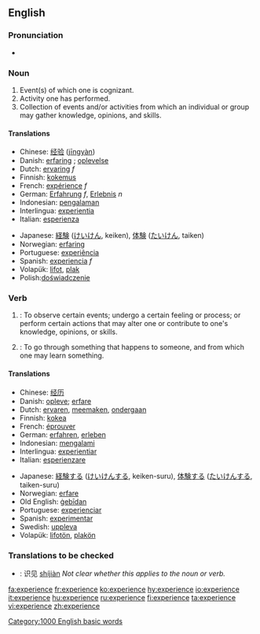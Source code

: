 {{see|expérience}}
==English==

===Pronunciation===
*{{audio|en-us-experience.ogg|Audio (US)}}

===Noun===
{{en-noun}}

# Event(s) of which one is cognizant.
# Activity one has performed. 
# Collection of events and/or activities from which an individual or group may gather knowledge, opinions, and skills.

====Translations====
{{top}}
*Chinese: [[经验]] ([[jingyan|jīngyàn]])
*Danish: [[erfaring]] ; [[oplevelse]]
*Dutch: [[ervaring]] ''f''
*Finnish: [[kokemus]]
*French: [[expérience]] ''f''
*German: [[Erfahrung]] ''f'', [[Erlebnis]] ''n''
*Indonesian: [[alam|pengalaman]] 
*Interlingua: [[experientia]] 
*Italian: [[esperienza]] 
{{mid}}
*Japanese: [[経験]] ([[けいけん]], keiken), [[体験]] ([[たいけん]], taiken) 
*Norwegian: [[erfaring]]
*Portuguese: [[experiência]] 
*Spanish: [[experiencia]] ''f''
*Volapük: [[lifot]], [[plak]]
*Polish:[[doświadczenie]]
{{bottom}}

===Verb===
{{en-verb|experienc|ing}}

# {{transitive}}: To observe certain events; undergo a certain feeling or process; or perform certain actions that may alter one or contribute  to one's knowledge, opinions, or skills.
# {{intransitive}}: To go through something that happens to someone, and from which one may learn something.

====Translations====
{{top}}
*Chinese: [[经历]]
*Danish: [[opleve]]; [[erfare]]
*Dutch: [[ervaren]], [[meemaken]], [[ondergaan]]
*Finnish: [[kokea]]
*French: [[éprouver]]
*German: [[erfahren]], [[erleben]] 
*Indonesian: [[alam|mengalami]] 
*Interlingua: [[experientiar]] 
*Italian: [[esperienzare]] 
{{mid}}
*Japanese: [[経験]]する ([[けいけん]]する, keiken-suru), [[体験]]する ([[たいけん]]する, taiken-suru) 
*Norwegian: [[erfare]]
*Old English: [[gebidan|ġebīdan]]
*Portuguese: [[experienciar]] 
*Spanish: [[experimentar]]
*Swedish: [[uppleva]]
*Volapük: [[lifotön]], [[plakön]]
{{bottom}}

===Translations to be checked===
{{checktrans}}
*{{ttbc|Chinese}}: 识见 [[shijian|shíjiàn]]  ''Not clear whether this applies to the noun or verb.''

[[Category:1000 English basic words]]

[[fa:experience]]
[[fr:experience]]
[[ko:experience]]
[[hy:experience]]
[[io:experience]]
[[it:experience]]
[[hu:experience]]
[[ru:experience]]
[[fi:experience]]
[[ta:experience]]
[[vi:experience]]
[[zh:experience]]